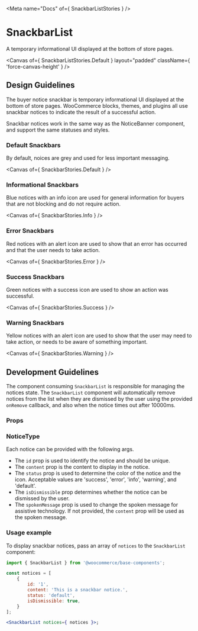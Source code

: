 

<Meta name="Docs" of={ SnackbarListStories } />

# SnackbarList

A temporary informational UI displayed at the bottom of store pages.

<Canvas
	of={ SnackbarListStories.Default }
	layout="padded"
	className={ 'force-canvas-height' }
/>

## Design Guidelines

The buyer notice snackbar is temporary informational UI displayed at the bottom of store pages. WooCommerce blocks, themes, and plugins all use snackbar notices to indicate the result of a successful action.

Snackbar notices work in the same way as the NoticeBanner component, and support the same statuses and styles.

### Default Snackbars

By default, noices are grey and used for less important messaging.

<Canvas of={ SnackbarStories.Default } />

### Informational Snackbars

Blue notices with an info icon are used for general information for buyers that are not blocking and do not require action.

<Canvas of={ SnackbarStories.Info } />

### Error Snackbars

Red notices with an alert icon are used to show that an error has occurred and that the user needs to take action.

<Canvas of={ SnackbarStories.Error } />

### Success Snackbars

Green notices with a success icon are used to show an action was successful.

<Canvas of={ SnackbarStories.Success } />

### Warning Snackbars

Yellow notices with an alert icon are used to show that the user may need to take action, or needs to be aware of something important.

<Canvas of={ SnackbarStories.Warning } />

## Development Guidelines

The component consuming `SnackbarList` is responsible for managing the notices state. The `SnackbarList` component will automatically remove notices from the list when they are dismissed by the user using the provided `onRemove` callback, and also when the notice times out after 10000ms.

### Props

<ArgTypes />

### NoticeType

Each notice can be provided with the following args.

-   The `id` prop is used to identify the notice and should be unique.
-   The `content` prop is the content to display in the notice.
-   The `status` prop is used to determine the color of the notice and the icon. Acceptable values are 'success', 'error', 'info', 'warning', and 'default'.
-   The `isDismissible` prop determines whether the notice can be dismissed by the user.
-   The `spokenMessage` prop is used to change the spoken message for assistive technology. If not provided, the `content` prop will be used as the spoken message.

### Usage example

To display snackbar notices, pass an array of `notices` to the `SnackbarList` component:

```jsx
import { SnackbarList } from '@woocommerce/base-components';

const notices = [
	{
        id: '1',
        content: 'This is a snackbar notice.',
        status: 'default',
        isDismissible: true,
    }
];

<SnackbarList notices={ notices }>;
```
